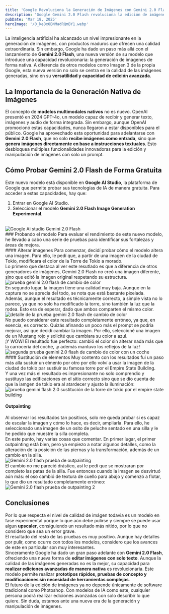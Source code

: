 ```yaml
---
title: 'Google Revoluciona la Generación de Imágenes con Gemini 2.0 Flash'
description: 'Google Gemini 2.0 Flash revoluciona la edición de imágenes con IA nativa. Descubre sus funciones y cómo probarlo gratis.'
pubDate: 'Mar 18, 2025'
heroImage: '/0_ke8xOBNMadRQmBY1.webp'
---
```


La inteligencia artificial ha alcanzado un nivel impresionante en la generación de imágenes, con productos maduros que ofrecen una calidad extraordinaria. Sin embargo, Google ha dado un paso más allá con el lanzamiento de **Gemini 2.0 Flash**, una nueva versión de su modelo que introduce una capacidad revolucionaria: la generación de imágenes de forma nativa. A diferencia de otros modelos como Imagen 3 de la propia Google, esta nueva versión no solo se centra en la calidad de las imágenes generadas, sino en su **versatilidad y capacidad de edición avanzada**.
<br/>
## La Importancia de la Generación Nativa de Imágenes

El concepto de **modelos multimodales nativos** no es nuevo. OpenAI presentó en 2024 GPT-4o, un modelo capaz de recibir y generar texto, imágenes y audio de forma integrada. Sin embargo, aunque OpenAI promocionó estas capacidades, nunca llegaron a estar disponibles para el público. Google ha aprovechado esta oportunidad para adelantarse con **Gemini 2.0 Flash**, que no solo **recibe imágenes como entrada**, sino que **genera imágenes directamente en base a instrucciones textuales**. Esto desbloquea múltiples funcionalidades innovadoras para la edición y manipulación de imágenes con solo un prompt.
<br/>
## Cómo Probar Gemini 2.0 Flash de Forma Gratuita

Este nuevo modelo está disponible en **Google AI Studio**, la plataforma de Google que permite probar sus tecnologías de IA de manera gratuita. Para acceder a estas capacidades, hay que:
1. Entrar en Google AI Studio.
2. Seleccionar el modelo **Gemini 2.0 Flash Image Generation Experimental**.
<br/>
<img src="/1_4KhsuNjIbFTYvhm2dvQ1pg.png" alt="Google Ai studio Gemini 2.0 Flash"
     class="w-full max-w-7xl mx-auto h-auto rounded-lg shadow" loading="lazy"/><br/>
### Probando el modelo
Para evaluar el rendimiento de este nuevo modelo, he llevado a cabo una serie de pruebas para identificar sus fortalezas y áreas de mejora.
<br/>
#### Alterar imagenes
Para comenzar, decidí probar cómo el modelo altera una imagen. Para ello, le pedí que, a partir de una imagen de la ciudad de Tokio, modificara el color de la Torre de Tokio a morado.
<br/>
Lo primero que destaca al ver este resutlado es que a diferencia de otros generadores de imágenes, Gemini 2.0 Flash no creó una imagen diferente, sino que editó la imagen original respetando su estructura.
<br/>
<img src="/1_4Atau8lIhSVVc34eD1utMA.png" alt="prueba gemini 2.0 flash de cambio de color"
     class="w-full max-w-7xl mx-auto h-auto rounded-lg shadow" loading="lazy"/><br/>
En segundo lugar, la imagen tiene una calidad muy baja. Aunque en la captura no se aprecia del todo, se nota que está bastante pixelada. Además, aunque el resultado es técnicamente correcto, a simple vista no lo parece, ya que no solo ha modificado la torre, sino también la luz que la rodea. Esto era de esperar, dado que ambos comparten el mismo color.
<br/>
<img src="/1_hJh4TnTqIbYUbvJoOF8ppg.png" alt=" detalle de la prueba gemini 2.0 flash de cambio de color"
     class="w-full max-w-7xl mx-auto h-auto rounded-lg shadow" loading="lazy"/><br/>
No puedo considerar este resultado completamente erróneo, ya que, en esencia, es correcto. Quizás afinando un poco más el prompt se podría mejorar, así que decidí cambiar la imagen. Por ello, seleccioné una imagen de un Mustang rojo y solicité que cambiara su color a azul.
<br/>
¡Y WOW! El resultado fue perfecto: cambió el color sin alterar nada más que la carrocería del coche, ¡y además mantuvo los reflejos de la luz!
<br/>
<img src="/1_G3KPRBB3HIjVl4wBnu7MHw.png" alt="segunda prueba gemini 2.0 flash de cambio de color con un coche"
     class="w-full max-w-7xl mx-auto h-auto rounded-lg shadow" loading="lazy"/><br/>
#### Sustitución de elementos
Muy contento con los resultados fui un paso más alla sustuir un elmento por otro por ello volví a usar la imagen de la ciudad de tokio par sustiuir su famosa torre por el Empire State Building.
<br/>
Y una vez más el resultado es impresionante no solo comprendio y sustituyo las edificaciones en el sitio correcto sino que se dio cuenta de que la iamgen de tokio era al atardecer y ajusto la iluminación:
<br/>
<img src="/1_3ZHKvEjkSgKBHyd1KVpRVQ.jpg" alt="prueba gemini flash 2.0 sustitución de la torre de tokio por el empire state building"
     class="w-full max-w-7xl mx-auto h-auto rounded-lg shadow" loading="lazy"/><br/>

#### Outpainting
Al observar los resultados tan positivos, solo me queda probar si es capaz de escalar la imagen y cómo lo hace, es decir, ampliarla. Para ello, he seleccionado una imagen de un osito de peluche sentado en una silla y le he pedido que muestre la silla completa.
<br/>
En este punto, hay varias cosas que comentar. En primer lugar, el primer outpainting está bien, pero ya empiezo a notar algunos detalles, como la alteración de la posición de las piernas y la transformación, además de un cambio en la silla.
<br/>
<img src="/1_j8xhIIAhzwHLMwDUmEK47Q.png" alt="Gemini 2.0 flash prueba de outpainting"
     class="w-full max-w-7xl mx-auto h-auto rounded-lg shadow" loading="lazy"/><br/>
El cambio no me pareció drástico, así le pedí que se mostraran por completo las patas de la silla. Fue entonces cuando la imagen se desvirtuó aún más: el oso cambió de textura de cuello para abajo y comenzó a flotar, lo que dio un resultado completamente erróneo:
<br/>
<img src="/1_X3uY7UyGFKVJNxi5tC4sOA.png" alt="Gemini 2.0 flash prueba de outpainting 2"
     class="w-full max-w-7xl mx-auto h-auto rounded-lg shadow" loading="lazy"/><br/>
## Conclusiones
Por lo que respecta el nivel de calidad de imágen todavia es un modelo en fase experimental porque lo que aún debe pulirse y siempre se puede usar algun **upscaler**, consiguiendo un resultado más nítido, por lo que no considero que sea un error grave.
<br/>
El resultado del resto de las pruebas es muy positivo. Aunque hay detalles por pulir, como ocurre con todos los modelos, considero que los avances de este en particular son muy interesantes.
<br/>
Sinceramente Google ha dado un gran paso adelante con **Gemini 2.0 Flash**, ofreciendo una nueva forma de **editar imágenes con solo texto**. Aunque la calidad de las imágenes generadas no es la mejor, su capacidad para **realizar ediciones avanzadas de manera nativa** es revolucionaria. Este modelo permite realizar **prototipos rápidos, pruebas de concepto y modificaciones sin necesidad de herramientas complejas**.
<br/>
El futuro de la edición de imágenes ya no depende únicamente de software tradicional como Photoshop. Con modelos de IA como este, cualquier persona podrá realizar ediciones avanzadas con solo describir lo que quiere. Sin duda, estamos ante una nueva era de la generación y manipulación de imágenes.
